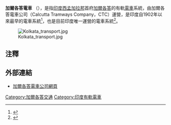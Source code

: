 {{noteTA
|G1=Railway}}
{{Infobox Public transit
| name           = 加爾各答電車<br />Kolkata tram
| image          = Calcutta blue trams, Kolkata, India.jpg
| imagesize      = 240px
| locale         = [[印度|印度]][[西孟加拉邦|西孟加拉邦]][[加爾各答|加爾各答]]
|  transit_type  = [[有軌電車|有軌電車]]
|  lines         = 25 
|track_gauge     = {{RailGauge|1435|al=no|lk=no}}
| map            = [[File:Kolkata_tram_map.png|thumb]]
}}

'''加爾各答電車''' （{{lang-en|'''Trams in Kolkata'''}}），是指[[印度|印度]][[西孟加拉邦|西孟加拉邦]]首府[[加爾各答|加爾各答]]的有軌[[電車|電車]]系統，由加爾各答電車公司（Calcutta Tramways Company，CTC）運營，是印度自1902年以來最早的電車系統<ref name="Kolkata trams to get a GenX makeover">{{cite news|title=Kolkata trams to get a GenX makeover|url=http://articles.timesofindia.indiatimes.com/2012-07-13/kolkata/32662823_1_tram-network-lrt-institute-of-urban-transport|date=Jul 13, 2012|accessdate=2015-10-25|archive-date=2013-10-29|archive-url=https://web.archive.org/web/20131029194058/http://articles.timesofindia.indiatimes.com/2012-07-13/kolkata/32662823_1_tram-network-lrt-institute-of-urban-transport|dead-url=no}}</ref>，也是目前印度唯一運營的電車系統<ref name=onlytram>{{Cite news|title=Reaching India|url=http://timesfoundation.indiatimes.com/articleshow/657741.cms|accessdate=27 February 2012|publisher=Times Internet Limited|location=New Delhi|deadurl=yes|archiveurl=https://web.archive.org/web/20071016221039/http://timesfoundation.indiatimes.com/articleshow/657741.cms|archivedate=2007年10月16日}}</ref>。

[[File:Kolkata_transport.jpg|right]]

== 注釋 ==
{{reflist}}

== 外部連結 ==
*[https://web.archive.org/web/20151101164253/http://www.calcuttatramways.com/ 加爾各答電車公司網頁]
{{India-stub}}{{railway-stub}}
{{印度地鐵}}

[[Category:加爾各答交通|Category:加爾各答交通]]
[[Category:印度有軌電車|Category:印度有軌電車]]